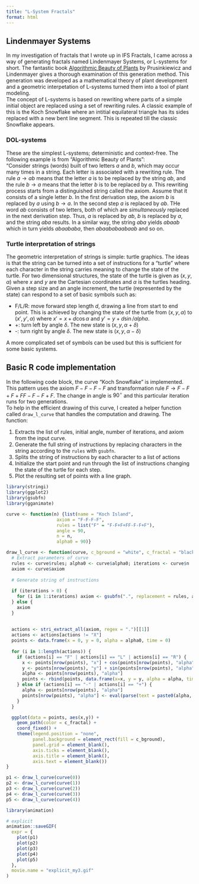 ```yaml
---
title: "L-System Fractals"
format: html
---
```


## Lindenmayer Systems  
In my investigation of fractals that I wrote up in IFS Fractals, I came across a way of generating fractals named Lindenmayer Systems, or L-systems for short. The fantastic book [Algorithmic Beauty of Plants](http://algorithmicbotany.org/papers/abop/abop.pdf) by Prusinkiewicz and Lindenmayer gives a thorough examination of this generation method. This generation was developed as a mathematical theory of plant development and a geometric interpetation of L-systems turned them into a tool of plant modeling.  
The concept of L-systems is based on rewriting where parts of a simple initial object are replaced using a set of rewriting rules. A classic example of this is the Koch Snowflake where an intitial equilateral triangle has its sides replaced with a new bent line segment. This is repeated till the classic Snowflake appears.  

### DOL-systems  
These are the simplest L-systems; deterministic and context-free. The following example is from "Algorithmic Beauty of Plants":  
"Consider strings (words) built of two letters *a* and *b*, which may occur many times in a string. Each letter is associated with a rewriting rule. The rule $a \rightarrow ab$ means that the letter *a* is to be replaced by the string *ab*, and the rule $b \rightarrow a$ means that the letter *b* is to be replaced by *a*. This rewriting process starts from a distinguished string called the axiom. Assume that it consists of a single letter *b*. In the first derivation step, the axiom *b* is replaced by *a* using $b \rightarrow a$. In the second step *a* is replaced by *ab*. THe word *ab* consists of two letters, both of which are *simultaneously* replaced in the next derivation step. Thus, *a* is replaced by *ab*, *b* is replaced by *a*, and the string *aba* results. In a similar way, the string *aba* yields *abaab* which in turn yields *abaababa*, then *abaababaabaab* and so on.  

### Turtle interpretation of strings  
The geometric interpretation of strings is simple: turtle graphics. The ideas is that the string can be turned into a set of instructions for a "turtle" where each character in the string carries meaning to change the state of the turtle. For two dimensional structures, the state of the turtle is given as $(x, y, \alpha)$ where *x* and *y* are the Cartesian coordinates and $\alpha$ is the turtles heading.  
Given a step size and an angle increment, the turtle (represented by the state) can respond to a set of basic symbols such as:  

* F/L/R: move forward step length *d*, drawing a line from start to end point. This is achieved by changing the state of the turtle from $(x,y,\alpha)$ to $(x', y', \alpha)$ where $x'=x+d\cos{\alpha}$ and $y'=y+d\sin{/alpha}$. 
* +: turn left by angle $\delta$. The new state is $(x,y,\alpha + \delta)$
* -: turn right by angle $\delta$. The new state is $(x,y,\alpha - \delta)$  

A more complicated set of symbols can be used but this is sufficient for some basic systems.  

## Basic R code implementation  
In the following code block, the curve "Koch Snowflake" is implemented. This pattern uses the axiom $F-F-F-F$ and transformation rule $F \rightarrow F-F+F+FF-F-F+F$. The change in angle is $90^{\circ}$ and this particular iteration runs for two generations.  
To help in the efficient drawing of this curve, I created a helper function called `draw_l_curve` that handles the computation and drawing. The function:  

1. Extracts the list of rules, initial angle, number of iterations, and axiom from the input curve. 
2. Generate the full string of instructions by replacing characters in the string according to the `rules` with `gsubfn`. 
3. Splits the string of instructions by each character to a list of actions
4. Initialize the start point and run through the list of instructions changing the state of the turtle for each step. 
5. Plot the resulting set of points with a line graph. 


```r
library(stringi)
library(ggplot2)
library(gsubfn)
library(gganimate)

curve <- function(n) {list(name = "Koch Island",
                   axiom = "F-F-F-F",
                   rules = list("F" = "F-F+F+FF-F-F+F"),
                   angle = 90,
                   n = n,
                   alpha0 = 90)}

draw_l_curve <- function(curve, c_bground = "white", c_fractal = "black") {
  # Extract parameters of curve
  rules <- curve$rules; alpha0 <- curve$alpha0; iterations <- curve$n
  axiom <- curve$axiom
  
  # Generate string of instructions
  
  if (iterations > 0) {
    for (i in 1:iterations) axiom <- gsubfn(".", replacement = rules, axiom)
  } else {
    axiom
  }
  
  
  actions <- stri_extract_all(axiom, regex = ".")[[1]]
  actions <- actions[actions != "X"]
  points <- data.frame(x = 0, y = 0, alpha = alpha0, time = 0)
  
  for (i in 1:length(actions)) {
    if (actions[i] == "F" | actions[i] == "L" | actions[i] == "R") {
      x <- points[nrow(points), "x"] + cos(points[nrow(points), "alpha"]*(pi/180))
      y <- points[nrow(points), "y"] + sin(points[nrow(points), "alpha"]*(pi/180))
      alpha <- points[nrow(points), "alpha"]
      points <- rbind(points, data.frame(x=x, y = y, alpha = alpha, time = nrow(points)))
    } else if (actions[i] == "-" | actions[i] == "+") {
      alpha <- points[nrow(points), "alpha"]
      points[nrow(points), "alpha"] <- eval(parse(text = paste0(alpha, actions[i], curve$angle)))
    }
  }

  ggplot(data = points, aes(x,y)) + 
    geom_path(color = c_fractal) + 
    coord_fixed() + 
    theme(legend.position = "none", 
          panel.background = element_rect(fill = c_bground), 
          panel.grid = element_blank(), 
          axis.ticks = element_blank(), 
          axis.title = element_blank(), 
          axis.text = element_blank())
}

p1 <- draw_l_curve(curve(0))
p2 <- draw_l_curve(curve(1))
p3 <- draw_l_curve(curve(2))
p4 <- draw_l_curve(curve(3))
p5 <- draw_l_curve(curve(4))

library(animation)

# explicit
animation::saveGIF(
  expr = {
    plot(p1)
    plot(p2)
    plot(p3)
    plot(p4)
    plot(p5)
  },
  movie.name = "explicit_my3.gif"
)
```


